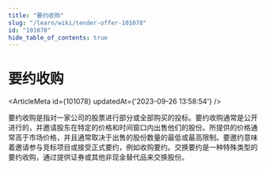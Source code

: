 ```yaml
---
title: "要约收购"
slug: "/learn/wiki/tender-offer-101078"
id: "101078"
hide_table_of_contents: true
---
```



# 要约收购

<ArticleMeta id={101078} updatedAt={'2023-09-26 13:58:54'} />
<div className='border-solid border-b border-t-0 my-4 border-[var(--ifm-color-gray-300)]' />

要约收购是指对一家公司的股票进行部分或全部购买的投标。要约收购通常是公开进行的，并邀请股东在特定的价格和时间窗口内出售他们的股份。所提供的价格通常高于市场价格，并且通常取决于出售的股份数量的最低或最高限制。要邀约意味着邀请参与竞标项目或接受正式要约，例如收购要约。交换要约是一种特殊类型的要约收购，通过提供证券或其他非现金替代品来交换股份。
